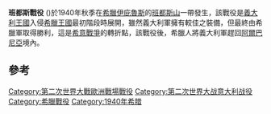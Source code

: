 {{Infobox Military Conflict
|conflict=班都斯戰役
|partof=[[希意戰爭|希意戰爭]]
|image=
|caption=
|date=1940年10月28日-11月13日
|place=[[班都斯山|班都斯山]]
|result=[[希臘王國|希臘王國]]獲勝
|combatant1={{flagicon|Italy|1861-state}} '''[[意大利王國_(1861年–1946年)|義大利王國]]'''
|combatant2={{flagicon|Greece|royal}} '''[[希臘王國|希臘王國]]''' 
|commander1=特倫斯·希爾
|commander2=[[康斯坦丁·戴維斯|康斯坦丁·戴維斯]]
|strength1=11,000人
|strength2=不詳
|casualties1=5,000人<ref>Osprey, ''The Italian Army 1940-1945: Europe 1940-43'', p. 6</ref>
|casualties2=不詳
}}
{{Campaignbox 希意戰爭}}

'''班都斯戰役''' ({{lang-el|'''Μάχη της Πίνδου'''}})於1940年秋季在[[希臘|希臘]][[伊庇魯斯|伊庇魯斯]]的[[班都斯山|班都斯山]]一帶發生，該戰役是[[意大利王國_(1861年–1946年)|義大利王國]]入侵[[希臘王國|希臘王國]]最初階段時展開，雖然義大利軍擁有較佳之裝備，但最終由希臘軍取得勝利，這是[[希意戰爭|希意戰爭]]的轉折點，該戰役後，希臘人將義大利軍趕回[[阿爾巴尼亞|阿爾巴尼亞]]境內。

== 參考 ==
{{reflist}}

[[Category:第二次世界大戰歐洲戰場戰役|Category:第二次世界大戰歐洲戰場戰役]]
[[Category:第二次世界大战意大利战役|Category:第二次世界大战意大利战役]]
[[Category:希臘戰役|Category:希臘戰役]]
[[Category:1940年希腊|Category:1940年希腊]]